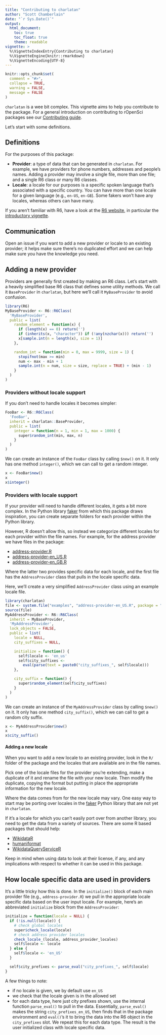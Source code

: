 ```yaml
---
title: "Contributing to charlatan"
author: "Scott Chamberlain"
date: "`r Sys.Date()`"
output:
  html_document:
    toc: true
    toc_float: true
    theme: readable
vignette: >
  %\VignetteIndexEntry{Contributing to charlatan}
  %\VignetteEngine{knitr::rmarkdown}
  %\VignetteEncoding{UTF-8}
---
```


```r
knitr::opts_chunk$set(
  comment = "#>",
  collapse = TRUE,
  warning = FALSE,
  message = FALSE
)
```

`charlatan` is a wee bit complex. This vignette aims to help you contribute
to the package. For a general introduction on contributing to rOpenSci packages
see our [Contributing guide](https://devguide.ropensci.org/contributingguide.html).

Let's start with some definitions.

## Definitions

For the purposes of this package:

* **Provider**: a type of data that can be generated in `charlatan`. For example,
we have providers for phone numbers, addresses and people's names. Adding a provider
may involve a single file, more than one file; and a single R6 class or many
R6 classes.
* **Locale**: a locale for our purposes is a specific spoken language that's
associated with a specific country. You can have more than one locale for a
given language (e.g., `en-US`, `en-GB`). Some fakers won't have any locales,
whereas others can have many.

If you aren't familiar with R6, have a look at the
[R6 website](https://r6.r-lib.org/), in particular the
[introductory vignette](https://r6.r-lib.org/articles/Introduction.html).

## Communication

Open an issue if you want to add a new provider or locale to
an existing provider; it helps make sure there's no duplicated effort and
we can help make sure you have the knowledge you need.

## Adding a new provider

Providers are generally first created by making an R6 class. Let's start with a
heavily simplified base R6 class that defines some utility methods. We
call it `BaseProvider` in `charlatan`, but here we'll call it `MyBaseProvider`
to avoid confusion.

```r
library(R6)
MyBaseProvider <- R6::R6Class(
  'MyBaseProvider',
  public = list(
    random_element = function(x) {
      if (length(x) == 0) return('')
      if (inherits(x, "character")) if (!any(nzchar(x))) return('')
      x[sample.int(n = length(x), size = 1)]
    },

    random_int = function(min = 0, max = 9999, size = 1) {
      stopifnot(max >= min)
      num <- max - min + 1
      sample.int(n = num, size = size, replace = TRUE) + (min - 1)
    }
  )
)
```

### Providers without locale support

If you don't need to handle locales it becomes simpler:


```r
FooBar <- R6::R6Class(
  'FooBar',
  inherit = charlatan::BaseProvider,
  public = list(
    integer = function(n = 1, min = 1, max = 1000) {
      super$random_int(min, max, n)
    }
  )
)
```

We can create an instance of the `FooBar` class by calling `$new()` on it.
It only has one method `integer()`, which we can call to get a random
integer.

```r
x <- FooBar$new()
x
x$integer()
```

### Providers with locale support

If your provider will need to handle different locales, it gets a bit more
complex. In the Python library [faker][] from which this package draws
inspiration, you can create separate folders for each provider within the
Python library.

However, R doesn't allow this, so instead we categorize different locales for
each provider within the file names. For example, for the address provider we
have files in the package:

- [address-provider.R](https://github.com/ropensci/charlatan/blob/master/R/address-provider.R)
- [address-provider-en_US.R](https://github.com/ropensci/charlatan/blob/master/R/address-provider-en_US.R)
- [address-provider-en_GB.R](https://github.com/ropensci/charlatan/blob/master/R/address-provider-en_GB.R)

Where the latter two provides specific data for each locale, and the first
file has the `AddressProvider` class that pulls in the locale specific data.

Here, we'll create a very simplified `AddressProvider` class using an
example locale file.

```r
library(charlatan)
file <- system.file("examples", "address-provider-en_US.R", package = "charlatan")
source(file)
MyAddressProvider <- R6::R6Class(
  inherit = MyBaseProvider,
  'MyAddressProvider',
  lock_objects = FALSE,
  public = list(
    locale = NULL,
    city_suffixes = NULL,

    initialize = function() {
      self$locale <- 'en_us'
      self$city_suffixes <-
        eval(parse(text = paste0("city_suffixes_", self$locale)))
    },

    city_suffix = function() {
      super$random_element(self$city_suffixes)
    }
  )
)
```

We can create an instance of the `MyAddressProvider` class by calling `$new()` on it.
It only has one method `city_suffix()`, which we can call to get a random
city suffix.

```r
x <- MyAddressProvider$new()
x
x$city_suffix()
```

#### Adding a new locale

When you want to add a new locale to an existing provider, look in the `R/` folder
of the package and the locales that are available are in the file names.

Pick one of the locale files for the provider you're extending, make a duplicate of it
and rename the file with your new locale. Then modify the duplicate, copying the
format but putting in place the appropriate information for the new locale.

Where the data comes from for the new locale may vary. One easy way to start may be
porting over locales in the [faker][] Python library that are not yet in `charlatan`.

If it's a locale for which you can't easily port over from another library, you need
to get the data from a variety of sources. There are some R based packages that
should help:

- [WikidataR][]
- [humaniformat][]
- [WikidataQueryServiceR][]

Keep in mind when using data to look at their license, if any, and any implications
with respect to whether it can be used in this package.


## How locale specific data are used in providers

It's a little tricky how this is done. In the `initialize()` block of each main provider
file (e.g., `address-provider.R`) we pull in the appropriate locale specific data
based on the user input locale. For example, here's an abbreviated `initialize` block from
the `AddressProvider`:

```r
initialize = function(locale = NULL) {
  if (!is.null(locale)) {
    # check global locales
    super$check_locale(locale)
    # check address provider locales
    check_locale_(locale, address_provider_locales)
    self$locale <- locale
  } else {
    self$locale <- 'en_US'
  }

  self$city_prefixes <- parse_eval("city_prefixes_", self$locale)
}
```

A few things to note:

* if no locale is given, we by default use `en_US`
* we check that the locale given is in the allowed set
* for each data type, here just city prefixes shown, use the internal function
`parse_eval()` to pull in the data. Essentially, `parse_eval()` makes the
string `city_prefixes_en_US`, then finds that in the package environment
and `eval()`'s it to bring the data into the R6 object in the `city_prefixes`
slot. We repeat this for each data type. The result is the user initialized
class with locale specific data.


[faker]: https://github.com/joke2k/faker
[humaniformat]: https://github.com/Ironholds/humaniformat
[WikidataQueryServiceR]: https://cran.r-project.org/package=WikidataQueryServiceR
[WikidataR]: https://cran.r-project.org/package=WikidataR
